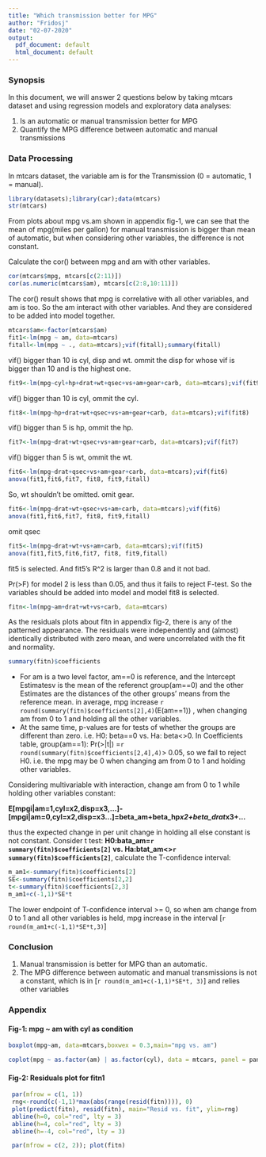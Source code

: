 ```yaml
---
title: "Which transmission better for MPG"
author: "Fridosj"
date: "02-07-2020"
output:
  pdf_document: default
  html_document: default
---
```

### Synopsis
In this document, we will answer 2 questions below by taking mtcars dataset and using regression models and exploratory data analyses: 

1. Is an automatic or manual transmission better for MPG
2. Quantify the MPG difference between automatic and manual transmissions

### Data Processing

In mtcars dataset, the variable am is for the Transmission (0 = automatic, 1 = manual). 
```r
library(datasets);library(car);data(mtcars)
str(mtcars)
```
From plots about mpg vs.am shown in appendix fig-1, we can see that the mean of mpg(miles per gallon) for manual transmission is bigger than mean of automatic, but when considering other variables, the difference is not constant.

Calculate the cor() between mpg and am with other variables. 
```r
cor(mtcars$mpg, mtcars[c(2:11)])
cor(as.numeric(mtcars$am), mtcars[c(2:8,10:11)])
```
The cor() result shows that mpg is correlative with all other variables, and am is too. So the am interact with other variables. And they are considered to be added into model together.
```r
mtcars$am<-factor(mtcars$am)
fit1<-lm(mpg ~ am, data=mtcars)
fitall<-lm(mpg ~ ., data=mtcars);vif(fitall);summary(fitall)
```
vif() bigger than 10 is cyl, disp and wt. ommit the disp for  whose vif is bigger than 10 and is the highest one.
```r
fit9<-lm(mpg~cyl+hp+drat+wt+qsec+vs+am+gear+carb, data=mtcars);vif(fit9);summary(fit9)
```
vif() bigger than 10 is cyl, ommit the cyl.
```r
fit8<-lm(mpg~hp+drat+wt+qsec+vs+am+gear+carb, data=mtcars);vif(fit8)
```
vif() bigger than 5 is hp, ommit the hp.
```r
fit7<-lm(mpg~drat+wt+qsec+vs+am+gear+carb, data=mtcars);vif(fit7)
```
vif() bigger than 5 is wt, ommit the wt.
```r
fit6<-lm(mpg~drat+qsec+vs+am+gear+carb, data=mtcars);vif(fit6)
anova(fit1,fit6,fit7, fit8, fit9,fitall)
```
So, wt shouldn't be omitted. omit gear.
```r
fit6<-lm(mpg~drat+wt+qsec+vs+am+carb, data=mtcars);vif(fit6)
anova(fit1,fit6,fit7, fit8, fit9,fitall)
```
omit qsec
```r
fit5<-lm(mpg~drat+wt+vs+am+carb, data=mtcars);vif(fit5)
anova(fit1,fit5,fit6,fit7, fit8, fit9,fitall)
```

fit5 is selected. And fit5's R^2 is larger than 0.8 and it not bad.

Pr(>F) for model 2 is less than 0.05, and thus it fails to reject F-test. So the variables should be added into model and model fit8 is selected.  
```r
fitn<-lm(mpg~am+drat+wt+vs+carb, data=mtcars)
```

As the residuals plots about fitn in appendix fig-2, there is any of the patterned appearance. The residuals were independently and (almost) identically distributed with zero mean, and were uncorrelated with the fit and normality.

```r
summary(fitn)$coefficients
```

* For am is a two level factor, am==0 is reference, and the Intercept Estimatesv is the mean of the referenct group(am==0) and the other Estimates are the distances of the other groups' means from the reference mean. in average, mpg increase `r round(summary(fitn)$coefficients[2],4)`(E(am==1)) , when changing am from 0 to 1 and holding all the other variables. 
* At the same time, p-values are for tests of whether the groups are different than zero. i.e. H0: beta==0 vs. Ha: beta<>0. In Coefficients table, group(am==1): Pr(>|t|) =`r round(summary(fitn)$coefficients[2,4],4)`> 0.05, so we fail to reject H0. i.e. the mpg may be 0 when changing am from 0 to 1 and holding other variables.

Considering multivariable with interaction, change am from 0 to 1 while holding other variables constant:

   **E[mpgi|am=1,cyl=x2,disp=x3,...]-[mpgi|am=0,cyl=x2,disp=x3...]=beta_am+beta_hp*x2+beta_drat*x3+...**
   
thus the expected change in per unit change in holding all else constant is not constant. 
Consider t test: **H0:bata_am=`r summary(fitn)$coefficients[2]` vs. Ha:btat_am<>`r summary(fitn)$coefficients[2]`**, calculate the T-confidence interval:
```r
m_am1<-summary(fitn)$coefficients[2]
SE<-summary(fitn)$coefficients[2,2]
t<-summary(fitn)$coefficients[2,3]
m_am1+c(-1,1)*SE*t
```
The lower endpoint of T-confidence interval >= 0, so when am change from 0 to 1 and all other variables is held, mpg increase in the interval [`r round(m_am1+c(-1,1)*SE*t,3) `]

### Conclusion
1. Manual transmission is better for MPG than an automatic.
2. The MPG difference between automatic and manual transmissions is not a constant,  which is in [`r round(m_am1+c(-1,1)*SE*t, 3)`] and relies other variables 

### Appendix 
#### Fig-1: mpg ~ am with  cyl as condition
```r
boxplot(mpg~am, data=mtcars,boxwex = 0.3,main="mpg vs. am")
```
```r
coplot(mpg ~ as.factor(am) | as.factor(cyl), data = mtcars, panel = panel.smooth,row=1)
````

#### Fig-2: Residuals plot for fitn1
```r
 par(mfrow = c(1, 1))
 rng<-round(c(-1,1)*max(abs(range(resid(fitn)))), 0)
 plot(predict(fitn), resid(fitn), main="Resid vs. fit", ylim=rng)
 abline(h=0, col="red", lty = 3)
 abline(h=4, col="red", lty = 3)
 abline(h=-4, col="red", lty = 3)
```
```r
 par(mfrow = c(2, 2)); plot(fitn)
```
